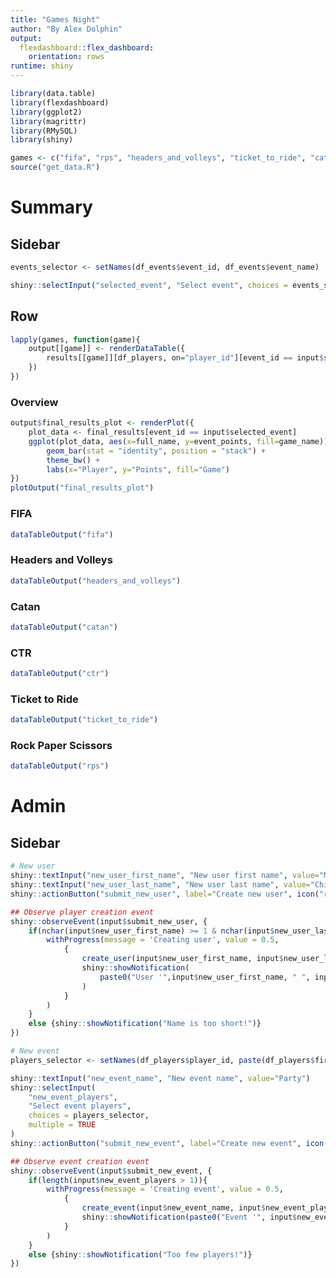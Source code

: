 ```yaml
---
title: "Games Night"
author: "By Alex Dolphin"
output: 
  flexdashboard::flex_dashboard:
    orientation: rows
runtime: shiny
---
```


```r
library(data.table)
library(flexdashboard)
library(ggplot2)
library(magrittr)
library(RMySQL)
library(shiny)

games <- c("fifa", "rps", "headers_and_volleys", "ticket_to_ride", "catan", "ctr")
source("get_data.R")
```


Summary
=======================================================================

Sidebar {.sidebar}
-----------------------------------------------------------------------

```r
events_selector <- setNames(df_events$event_id, df_events$event_name)

shiny::selectInput("selected_event", "Select event", choices = events_selector, multiple = FALSE)
```

Row {.tabset}
-----------------------------------------------------------------------

```r
lapply(games, function(game){
    output[[game]] <- renderDataTable({
        results[[game]][df_players, on="player_id"][event_id == input$selected_event][order(-event_points)][,-c("event_id", "player_id", "first_name", "last_name")]
    })
})
```

### Overview

```r
output$final_results_plot <- renderPlot({
    plot_data <- final_results[event_id == input$selected_event]
    ggplot(plot_data, aes(x=full_name, y=event_points, fill=game_name)) +
        geom_bar(stat = "identity", position = "stack") +
        theme_bw() +
        labs(x="Player", y="Points", fill="Game")
})
plotOutput("final_results_plot")
```


### FIFA

```r
dataTableOutput("fifa")
```

### Headers and Volleys

```r
dataTableOutput("headers_and_volleys")
```

### Catan

```r
dataTableOutput("catan")
```

### CTR

```r
dataTableOutput("ctr")
```

### Ticket to Ride

```r
dataTableOutput("ticket_to_ride")
```

### Rock Paper Scissors

```r
dataTableOutput("rps")
```

Admin
=======================================================================

Sidebar {.sidebar}
-----------------------------------------------------------------------

```r
# New user
shiny::textInput("new_user_first_name", "New user first name", value="Mr")
shiny::textInput("new_user_last_name", "New user last name", value="Chips")
shiny::actionButton("submit_new_user", label="Create new user", icon("refresh"))

## Observe player creation event
shiny::observeEvent(input$submit_new_user, {
    if(nchar(input$new_user_first_name) >= 1 & nchar(input$new_user_last_name) >= 1){
        withProgress(message = 'Creating user', value = 0.5,
            {
                create_user(input$new_user_first_name, input$new_user_last_name)
                shiny::showNotification(
                    paste0("User '",input$new_user_first_name, " ", input$new_user_last_name,"' created!")
                )
            }
        )
    }
    else {shiny::showNotification("Name is too short!")}
})

# New event
players_selector <- setNames(df_players$player_id, paste(df_players$first_name, df_players$last_name))

shiny::textInput("new_event_name", "New event name", value="Party")
shiny::selectInput(
    "new_event_players",
    "Select event players",
    choices = players_selector,
    multiple = TRUE
)
shiny::actionButton("submit_new_event", label="Create new event", icon("refresh"))

## Observe event creation event
shiny::observeEvent(input$submit_new_event, {
    if(length(input$new_event_players > 1)){
        withProgress(message = 'Creating event', value = 0.5,
            {
                create_event(input$new_event_name, input$new_event_players)
                shiny::showNotification(paste0("Event '", input$new_event_name,"' created!"))
            }
        )
    }
    else {shiny::showNotification("Too few players!")}
})
```

